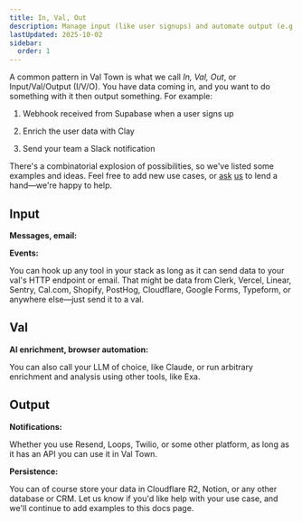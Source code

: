 ```yaml
---
title: In, Val, Out
description: Manage input (like user signups) and automate output (e.g., Slack messages)
lastUpdated: 2025-10-02
sidebar:
  order: 1
---
```



A common pattern in Val Town is what we call _In, Val, Out_, or Input/Val/Output (I/V/O). You have data coming in, and you want to do something with it then output something. For example:

<Steps>

1. Webhook received from Supabase when a user signs up

2. Enrich the user data with Clay

3. Send your team a Slack notification

</Steps>

There's a combinatorial explosion of possibilities, so we've listed some examples and ideas. Feel free to add new use cases, or [ask](https://discord.gg/dHv45uN5RY) [us](mailto:docs-help@val.town) to lend a hand—we're happy to help.

## Input

**Messages, email:**

<CardGrid>
  <LinkCard
    title="Email"
    description="Handle received emails"
    href="/vals/email/"
  />
  <LinkCard
    title="Gmail"
    description="Handle forwarded emails from Gmail"
    href="/integrations/gmail/"
  />
  <LinkCard
    title="Slack bot"
    description="Handle incoming Slack messages"
    href="/integrations/slack/bot/"
  />
  <LinkCard
    title="Discord bot"
    description="Handle incoming Discord messages"
    href="/integrations/discord/how-to-make-a-discord-bot-hosted-24-7-for-free-in-/"
  />
  <LinkCard
    title="Telegram bot"
    description="Handle incoming Telegram messages"
    href="/integrations/telegram/"
  />
</CardGrid>

**Events:**

<CardGrid>
  <LinkCard
    title="GitHub webhooks"
    description="Receive GitHub webhooks for issues, stars, PRs, etc."
    href="/integrations/github/receiving-a-github-webhook/"
  />
  <LinkCard
    title="Supabase webhooks"
    description="Handle Supabase webhooks for inserts, updates, and deletes"
    href="/integrations/supabase/"
  />
  <LinkCard
    title="Stripe webhooks"
    description="Handle Stripe webhooks, e.g., orders, refunds, etc."
    href=""
  />
  <LinkCard
    title="HTML forms"
    description="Send HTML form data in a POST request"
    href="/guides/save-html-form-data/"
  />
</CardGrid>

You can hook up any tool in your stack as long as it can send data to your val's HTTP endpoint or email. That might be data from Clerk, Vercel, Linear, Sentry, Cal.com, Shopify, PostHog, Cloudflare, Google Forms, Typeform, or anywhere else—just send it to a val.

## Val

**AI enrichment, browser automation:**

<CardGrid>
  <LinkCard
    title="std/openai"
    description="Prompt an OpenAI model"
    href="/std/openai"
  />
  <LinkCard
    title="Clay"
    description="Enrich user data with Clay"
    href="https://blog.val.town/clay"
  />
  <LinkCard
    title="Browserbase"
    description="Search the web with Browserbase"
    href="/integrations/browserbase/"
  />
  <LinkCard
    title="Browserless"
    description="Search the web with Browserless"
    href="/integrations/browserless/"
  />
  <LinkCard
    title="Kernel"
    description="Search the web with Kernel"
    href="/integrations/kernel/"
  />
  <LinkCard
    title="Steel"
    description="Search the web with Steel"
    href="/integrations/steel/"
  />
</CardGrid>

You can also call your LLM of choice, like Claude, or run arbitrary enrichment and analysis using other tools, like Exa.

## Output

**Notifications:**

<CardGrid>
  <LinkCard
    title="Email"
    description="Send email directly from a val"
    href="/std/email"
  />
  <LinkCard
    title="Slack"
    description="Send a Slack message to your team"
    href="/integrations/slack/send-messages-to-slack/"
  />
  <LinkCard
    title="Discord"
    description="Ping yourself in a Discord server"
    href="/integrations/discord/send-message/"
  />
  <LinkCard
    title="Telegram"
    description="Send a telegram message"
    href="/integrations/telegram/"
  />
</CardGrid>

Whether you use Resend, Loops, Twilio, or some other platform, as long as it has an API you can use it in Val Town.

**Persistence:**

<CardGrid>
  <LinkCard
    title="std/sqlite"
    description="Store in Val Town's built-in SQLite"
    href="/std/sqlite/"
  />
  <LinkCard
    title="std/blob"
    description="Persist to Val Town blob storage"
    href="/std/blob"
  />
  <LinkCard
    title="Google Sheets"
    description="Write to a spreadsheet"
    href="/integrations/google-sheets/"
  />
  <LinkCard
    title="Airtable"
    description="Update your Airtable with new data"
    href="/integrations/airtable/"
  />
  <LinkCard
    title="Neon"
    description="Write to your Neon Postgres database"
    href="/integrations/databases/neon-postgres/"
  />
  <LinkCard
    title="PlanetScale"
    description="Write to your PlanetScale db"
    href="/integrations/databases/planetscale/"
  />
  <LinkCard
    title="Supabase"
    description="Write to your Supabase db"
    href="/integrations/databases/supabase/"
  />
  <LinkCard
    title="Upstash"
    description="Write to your Upstash db"
    href="/integrations/databases/upstash/"
  />
  <LinkCard
    title="AWS S3"
    description="Upload to an S3 bucket"
    href="/integrations/s3/"
  />
</CardGrid>

You can of course store your data in Cloudflare R2, Notion, or any other database or CRM. Let us know if you'd like help with your use case, and we'll continue to add examples to this docs page.
